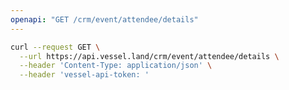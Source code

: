 ```yaml
---
openapi: "GET /crm/event/attendee/details"
---
```


<RequestExample>

```bash Request
curl --request GET \
  --url https://api.vessel.land/crm/event/attendee/details \
  --header 'Content-Type: application/json' \
  --header 'vessel-api-token: '
```

</RequestExample>
